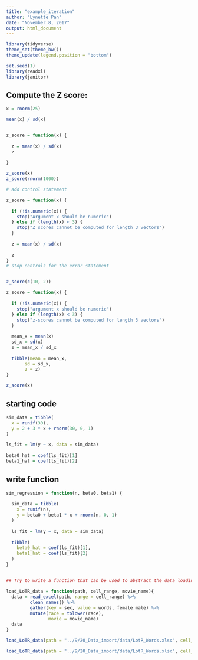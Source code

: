 ```yaml
---
title: "example_iteration"
author: "Lynette Pan"
date: "November 8, 2017"
output: html_document
---
```


```r
library(tidyverse)
theme_set(theme_bw())
theme_update(legend.position = "bottom")

set.seed(1)
library(readxl)
library(janitor)
```

##  Compute the Z score:

```r
x = rnorm(25)

mean(x) / sd(x)


z_score = function(x) {
  
  z = mean(x) / sd(x)
  z
  
}

z_score(x)
z_score(rnorm(1000))

# add control statement

z_score = function(x) {
  
  if (!is.numeric(x)) {
    stop("Argument x should be numeric")
  } else if (length(x) < 3) {
    stop("Z scores cannot be computed for length 3 vectors")
  }
  
  z = mean(x) / sd(x)
  
  z
}
# stop controls for the error statement


z_score(c(10, 2))

```





```r
z_score = function(x) {
  
  if (!is.numeric(x)) {
    stop("argument x should be numeric")
  } else if (length(x) < 3) {
    stop("z-scores cannot be computed for length 3 vectors")
  }
  
  mean_x = mean(x)
  sd_x = sd(x)
  z = mean_x / sd_x
  
  tibble(mean = mean_x, 
       sd = sd_x,
       z = z)
}

z_score(x)
```
## starting code
```r
sim_data = tibble(
  x = runif(30),
  y = 2 + 3 * x + rnorm(30, 0, 1)
)

ls_fit = lm(y ~ x, data = sim_data)
  
beta0_hat = coef(ls_fit)[1]
beta1_hat = coef(ls_fit)[2]

```

## write function

```r
sim_regression = function(n, beta0, beta1) {
  
  sim_data = tibble(
    x = runif(n),
    y = beta0 + beta1 * x + rnorm(n, 0, 1)
  )
  
  ls_fit = lm(y ~ x, data = sim_data)
  
  tibble(
    beta0_hat = coef(ls_fit)[1],
    beta1_hat = coef(ls_fit)[2]
  )
}
```


##
```r
## Try to write a function that can be used to abstract the data loading and cleaning process. Use this function to recreate the tidied LoTR dataset.

load_LoTR_data = function(path, cell_range, movie_name){
  data = read_excel(path, range = cell_range) %>% 
         clean_names() %>% 
         gather(key = sex, value = words, female:male) %>%
         mutate(race = tolower(race),
                movie = movie_name)
  data
}

load_LoTR_data(path = "../9/20_Data_import/data/LotR_Words.xlsx", cell_range = "B3:D6", movie_name = "Fellowship")

load_LoTR_data(path = "../9/20_Data_import/data/LotR_Words.xlsx", cell_range = "F3:H6", movie_name = "Two Towers")

```

